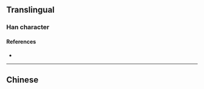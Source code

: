 {{also|榿}}
{{character info/new}}
==Translingual==

===Han character===
{{Han char|rn=75|rad=木|as=06|sn=10|four=|canj=DUSU|ids=⿱木岂}}

====References====
* {{Han ref|kx=0526.211|hdz=21199.060|uh=6864|ud=26724}}

----

==Chinese==
{{zh-see|榿}}